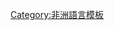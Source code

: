 {{Navbox
| name = Berber languages
| state = {{{state|expanded}}}
| title = [[柏柏尔语族]] ・ [[File:Tamazight_berber.svg|60px]] ・ Tamaziɣt
| listclass = hlist
| groupstyle = background:#eee;
| group1 = [[柏柏尔语族]]
| list1 = {{Navbox subgroup |groupstyle=width:6.25em; font-weight:normal; |liststyle=width:auto;
|group1 = 重建的語言
|list1 =

* [[:en:Proto-Berber language|原始柏柏語]]†
|group2 = 關切語
|list2 =

* [[:en:Guanche language|關切語]]†
|group3 = [[:en:Eastern Berber languages|東柏柏語支]]
|list3 =

* [[西瓦語]]
* [[:en:Sokna language|索克納語]]
* [[:en:Nafusi language|納富西語]]
* [[奥吉拉语]]
* [[:en:Ghadamès language|加达梅斯語]]
* [[:en:Zuwara Berber|祖瓦拉柏柏語]]
|group4 = [[:en:Northern Berber languages|北柏柏語支]]<br>(包括[[:en:Zenati languages|泽納蒂語支]])
|list4 =
* [[施卢赫语]]
* [[:en:Judeo-Berber language|猶太-柏柏語]]
* [[中阿特拉斯柏柏尔语]]
* [[標準摩洛哥柏柏爾語|標準摩洛哥柏柏語]]
* [[卡拜爾語]]
** [[标准阿尔及利亚柏柏尔语]]
* [[森哈加語]]
* [[:en:Zenaga language|泽纳加语]]
* [[里夫语]]
* [[:en:South Oran and Figuig Berber|South Oran and Figuig]]
* [[:en:Shawiya language|Shawiya]]
* [[:en:Mozabite language|Mozabite]]
* [[:en:Wargli language|Wargli]]
* [[:en:Tugurt language|Tugurt]]
* [[:en:Gurara language|Gurara]]
* [[:en:Shenwa language|Shenwa]]
* [[:en:Ghomara language|Ghomara]]
* [[:en:Ait Seghrouchen Berber|Seghroucheni]]
* [[:en:Jerba Berber|傑爾巴柏柏語]]
* [[:en:Sened language|Sened]]†
* [[:en:Matmata Berber|Matmata]]
|group5 = [[圖阿雷格語]]
|list5 =

* [[:en:Tamahaq language|Tamahaq]]
* [[:en:Tamasheq language|Tamashek]]
* [[:en:Tamahaq language|Tahaggart]]
* [[:en:Air Tamajeq language|Tayart]]
* [[:en:Tawellemmet language|Tawellemmet]]
* [[:en:Tetserret language|Tetserret]]

}}
| group2 = [[:en:Berber orthography|柏柏正字法]]
| list2 =

* [[提非納文字]]
* [[:en:Berber Latin alphabet|柏柏拉丁字母]]
* [[柏柏阿拉伯字母]]
* [[:en:Judeo-Berber orthography|猶太-柏柏正字法]]
| group3 = 學術
| list3 =

* [[:en:Royal institute of the Amazigh culture|IRCAM]]
* [[:en:Direction Nationale de l'Alphabétisation Fonctionelle et de la Linguistique Appliquée|DNAFLA]]
* [[柏柏學院]]
* [[:en:Haut-Conseil à l'amazighité|HCA]]
* [[:en:Centre de Recherche Berbère|CRB]]
|below= <†>表已[[絕跡語言]]或重建的語言
}}<noinclude>
{{collapsible option}}
{{documentation}}

[[Category:非洲語言模板]]
</noinclude>